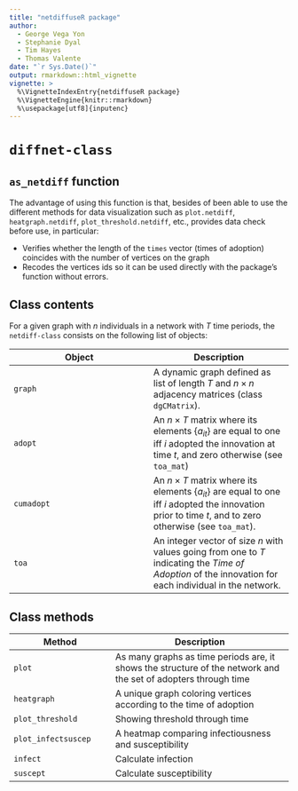 ```yaml
---
title: "netdiffuseR package"
author:
  - George Vega Yon
  - Stephanie Dyal
  - Tim Hayes
  - Thomas Valente
date: "`r Sys.Date()`"
output: rmarkdown::html_vignette
vignette: >
  %\VignetteIndexEntry{netdiffuseR package}
  %\VignetteEngine{knitr::rmarkdown}
  %\usepackage[utf8]{inputenc}
---
```


# `diffnet-class` 

## `as_netdiff` function

The advantage of using this function is that, besides of been able to use the different methods for data visualization such as `plot.netdiff`, `heatgraph.netdiff`, `plot_threshold.netdiff`, etc., provides data check before use, in particular:

- Verifies whether the length of the `times` vector (times of adoption) coincides with the number of vertices on the graph
- Recodes the vertices ids so it can be used directly with the package's function without errors.

## Class contents

For a given graph with $n$ individuals in a network with $T$ time periods, the `netdiff-class` consists on the following list of objects:

Object  | Description
------- | -------
 `graph` | A dynamic graph defined as list of length $T$ and $n\times n$ adjacency matrices (class `dgCMatrix`). 
 `adopt` | An $n\times T$ matrix where its elements $\{a_{it}\}$ are equal to one iff $i$ adopted the innovation at time $t$, and zero otherwise (see `toa_mat`)
 `cumadopt`| An $n\times T$ matrix where its elements $\{a_{it}\}$ are equal to one iff $i$ adopted the innovation prior to time $t$, and to zero otherwise (see `toa_mat`).
 `toa` | An integer vector of size $n$ with values going from one to $T$ indicating the _Time of Adoption_ of the innovation for each individual in the network.

## Class methods

Method | Description
-------|------------
`plot` | As many graphs as time periods are, it shows the structure of the network and the set of adopters through time
`heatgraph` | A unique graph coloring vertices according to the time of adoption
`plot_threshold` | Showing threshold through time
`plot_infectsuscep` | A heatmap comparing infectiousness and susceptibility
`infect`  | Calculate infection
`suscept` | Calculate susceptibility
